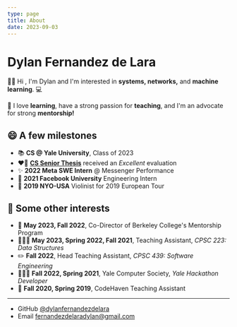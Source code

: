 ```yaml
---
type: page
title: About
date: 2023-09-03
---
```


# Dylan Fernandez de Lara

👋🏽 Hi , I'm Dylan and I'm interested in **systems, networks,** and **machine learning**. 💻

🥳 I love **learning**, have a strong passion for **teaching**, and I'm an advocate for strong **mentorship!**

## 😄 A few milestones
* 📚 **CS @ Yale University**, Class of 2023
* ❤️‍🔥 [**CS Senior Thesis**](https://drive.google.com/file/d/1I_UoARHgGLZCZMv5XZKlcPk8IItTGB9_/view?usp=sharing) received an *Excellent* evaluation
* ✨ **2022 Meta SWE Intern** @ Messenger Performance
* 🚀 **2021 Facebook University** Engineering Intern 
* 🎻 **2019 NYO-USA** Violinist for 2019 European Tour

## 🌻 Some other interests
* 🤠 **May 2023, Fall 2022**, Co-Director of Berkeley College's Mentorship Program
* 🧑🏽‍🏫 **May 2023, Spring 2022, Fall 2021**, Teaching Assistant, *CPSC 223: Data Structures*
* ✏️ **Fall 2022**, Head Teaching Assistant, *CPSC 439: Software Engineering*
* 🧑🏽‍💻 **Fall 2022, Spring 2021**, Yale Computer Society, *Yale Hackathon Developer*
* 📖 **Fall 2020, Spring 2019**, CodeHaven Teaching Assistant
---
- GitHub [@dylanfernandezdelara](https://github.com/dylanfernandezdelara)
- Email fernandezdelaradylan@gmail.com
